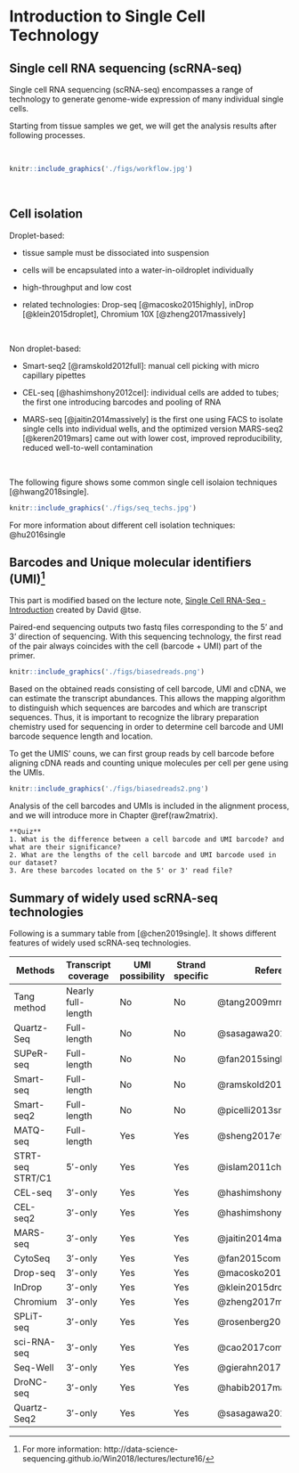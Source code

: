 # Introduction to Single Cell Technology {#background}

## Single cell RNA sequencing (scRNA-seq)

Single cell RNA sequencing (scRNA-seq) encompasses a range of technology to generate genome-wide expression of many individual single cells.

Starting from tissue samples we get, we will get the analysis results after following processes.

<br/>

```r
knitr::include_graphics('./figs/workflow.jpg')
```

<br/>

## Cell isolation

Droplet-based:

* tissue sample must be dissociated into suspension

* cells will be encapsulated into a water-in-oildroplet individually

* high-throughput and low cost

* related technologies: Drop-seq [@macosko2015highly], inDrop [@klein2015droplet], Chromium 10X [@zheng2017massively]

<br/>

Non droplet-based:

* Smart-seq2 [@ramskold2012full]: manual cell picking with micro capillary pipettes

* CEL-seq [@hashimshony2012cel]: individual cells are added to tubes; the first one introducing barcodes and pooling of RNA

* MARS-seq [@jaitin2014massively] is the first one using FACS to isolate single cells into individual wells, and the optimized version MARS-seq2 [@keren2019mars] came out with lower cost, improved reproducibility, reduced well-to-well contamination

<br/>

The following figure shows some common single cell isolaion techniques [@hwang2018single].

```r
knitr::include_graphics('./figs/seq_techs.jpg')
```

For more information about different cell isolation techniques: @hu2016single

## Barcodes and Unique molecular identifiers (UMI)^[For more information: http://data-science-sequencing.github.io/Win2018/lectures/lecture16/]

This part is modified based on the lecture note, [Single Cell RNA-Seq - Introduction](http://data-science-sequencing.github.io/Win2018/lectures/lecture16/) created by David @tse.

Paired-end sequencing outputs two fastq files corresponding to the 5’ and 3’ direction of sequencing. With this sequencing technology, the first read of the pair always coincides with the cell (barcode + UMI) part of the primer. 

```r
knitr::include_graphics('./figs/biasedreads.png')
```

Based on the obtained reads consisting of cell barcode, UMI and cDNA, we can estimate the transcript abundances. This allows the mapping algorithm to distinguish which sequences are barcodes and which are transcript sequences. Thus, it is important to recognize the library preparation chemistry used for sequencing in order to determine cell barcode and UMI barcode sequence length and location.

To get the UMIS' couns, we can first group reads by cell barcode before aligning cDNA reads and counting unique molecules per cell per gene using the UMIs.

```r
knitr::include_graphics('./figs/biasedreads2.png')
```

Analysis of the cell barcodes and UMIs is included in the alignment process, and we will introduce more in Chapter \@ref(raw2matrix).

```
**Quiz**
1. What is the difference between a cell barcode and UMI barcode? and what are their significance?
2. What are the lengths of the cell barcode and UMI barcode used in our dataset?
3. Are these barcodes located on the 5' or 3' read file?
```

## Summary of widely used scRNA-seq technologies

Following is a summary table from [@chen2019single]. It shows different features of widely used scRNA-seq technologies.

+-------------+-------------------+--------------+----------+-----------------------------+
| Methods     | Transcript        | UMI          | Strand   | References                  |    
|             | coverage          | possibility  | specific |                             |
+=============+===================+==============+==========+=============================+
| Tang method | Nearly full-length| No           | No       | @tang2009mrna             |
+-------------+-------------------+--------------+----------+-----------------------------+
| Quartz-Seq  | Full-length	      | No           | No       | @sasagawa2013quartz       |
+-------------+-------------------+--------------+----------+-----------------------------+
| SUPeR-seq   | Full-length	      | No           | No       | @fan2015single            |
+-------------+-------------------+--------------+----------+-----------------------------+
| Smart-seq   | Full-length       | No           | No       | @ramskold2012full         |
+-------------+-------------------+--------------+----------+-----------------------------+
| Smart-seq2  | Full-length       | No           | No       | @picelli2013smart         |
+-------------+-------------------+--------------+----------+-----------------------------+
| MATQ-seq    | Full-length       | Yes          | Yes      | @sheng2017effective       |
+-------------+-------------------+--------------+----------+-----------------------------+
| STRT-seq    | 5′-only           | Yes          | Yes      | @islam2011characterization|
| STRT/C1     |                   |              |          |                             |
+-------------+-------------------+--------------+----------+-----------------------------+
| CEL-seq     | 3′-only           | Yes          | Yes      | @hashimshony2012cel       |
+-------------+-------------------+--------------+----------+-----------------------------+
| CEL-seq2    | 3′-only           | Yes          | Yes      | @hashimshony2016cel       |
+-------------+-------------------+--------------+----------+-----------------------------+
| MARS-seq    | 3′-only           | Yes          | Yes      | @jaitin2014massively      |
+-------------+-------------------+--------------+----------+-----------------------------+
| CytoSeq     | 3′-only           | Yes          | Yes      | @fan2015combinatorial     |
+-------------+-------------------+--------------+----------+-----------------------------+
| Drop-seq    | 3′-only           | Yes          | Yes      | @macosko2015highly        |
+-------------+-------------------+--------------+----------+-----------------------------+
| InDrop      | 3′-only           | Yes          | Yes      | @klein2015droplet       |
+-------------+-------------------+--------------+----------+-----------------------------+
| Chromium    | 3′-only           | Yes          | Yes      | @zheng2017massively       |
+-------------+-------------------+--------------+----------+-----------------------------+
| SPLiT-seq   | 3′-only           | Yes          | Yes      | @rosenberg2018single      |
+-------------+-------------------+--------------+----------+-----------------------------+
| sci-RNA-seq | 3′-only           | Yes          | Yes      | @cao2017comprehensive     |
+-------------+-------------------+--------------+----------+-----------------------------+
| Seq-Well    | 3′-only           | Yes          | Yes      | @gierahn2017seq           |
+-------------+-------------------+--------------+----------+-----------------------------+
| DroNC-seq   | 3′-only           | Yes          | Yes      | @habib2017massively       |
+-------------+-------------------+--------------+----------+-----------------------------+
| Quartz-Seq2 | 3′-only           | Yes          | Yes      | @sasagawa2018quartz       |
+-------------+-------------------+--------------+----------+-----------------------------+


